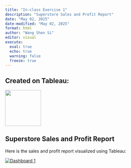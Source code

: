 ```yaml
---
title: "In-class Exercise 1"
description: "Superstore Sales and Profit Report"
date: "May 02, 2025"
date-modified: "May 02, 2025"
format: html
author: "Wang Shen Si"
editor: visual
execute: 
  eval: true
  echo: true
  warning: false
  freeze: true
---
```


## **Created on Tableau:** 

![](https://isss608-vriadi.netlify.app/images/Tableau-Logo.jpg){width="116"}

## Superstore Sales and Profit Report

Here is the sales and profit report visualized using Tableau:

::: {#viz1746124253118 .tableauPlaceholder style="position: relative"}
<noscript> <a href='#'> <img src="https://public.tableau.com/static/images/In/In-ClassEx02SuperstoreSalesandProfitReport_17456550823230/Dashboard1/1_rss.png" alt="Dashboard 1" style="border: none"/> </a> </noscript> <object class='tableauViz' style='display:none;'> <param name='host_url' value='https%3A%2F%2Fpublic.tableau.com%2F' /> <param name='embed_code_version' value='3' /> <param name='site_root' value='' /> <param name='name' value='In-ClassEx02SuperstoreSalesandProfitReport_17456550823230/Dashboard1' /> <param name='tabs' value='no' /> <param name='toolbar' value='yes' /> <param name='static_image'
           value='https://public.tableau.com/static/images/In/In-ClassEx02SuperstoreSalesandProfitReport_17456550823230/Dashboard1/1.png' /> <param name='animate_transition' value='yes' /> <param name='display_static_image' value='yes' /> <param name='display_spinner' value='yes' /> <param name='display_overlay' value='yes' /> <param name='display_count' value='yes' /> <param name='language' value='en-US' /> </object>
:::

```{=html}
<script type='text/javascript'>
  var divElement = document.getElementById('viz1746124253118');
  var vizElement = divElement.getElementsByTagName('object')[0];
  if (divElement.offsetWidth > 800) {
    vizElement.style.width = '100%';
    vizElement.style.height = (divElement.offsetWidth * 0.75) + 'px';
  } else if (divElement.offsetWidth > 500) {
    vizElement.style.width = '100%';
    vizElement.style.height = (divElement.offsetWidth * 0.75) + 'px';
  } else {
    vizElement.style.width = '100%';
    vizElement.style.height = '1027px';
  }
  var scriptElement = document.createElement('script');
  scriptElement.src = 'https://public.tableau.com/javascripts/api/viz_v1.js';
  vizElement.parentNode.insertBefore(scriptElement, vizElement);
</script>
```
